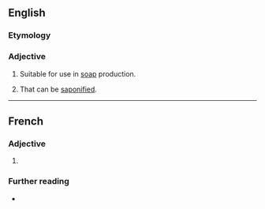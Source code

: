 ==English==

===Etymology===
{{suffix|en|saponify|able}}

===Adjective===
{{en-adj}}

# Suitable for use in [[soap]] production.
# {{lb|en|organic chemistry|of a lipid}} That can be [[saponified]].

----

==French==

===Adjective===
{{fr-adj}}

# {{l|en|saponifiable}}

===Further reading===
* {{R:TLFi}}